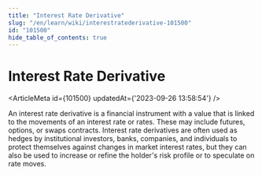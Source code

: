 ```yaml
---
title: "Interest Rate Derivative"
slug: "/en/learn/wiki/interestratederivative-101500"
id: "101500"
hide_table_of_contents: true
---
```



# Interest Rate Derivative

<ArticleMeta id={101500} updatedAt={'2023-09-26 13:58:54'} />
<div className='border-solid border-b border-t-0 my-4 border-[var(--ifm-color-gray-300)]' />

An interest rate derivative is a financial instrument with a value that is linked to the movements of an interest rate or rates. These may include futures, options, or swaps contracts. Interest rate derivatives are often used as hedges by institutional investors, banks, companies, and individuals to protect themselves against changes in market interest rates, but they can also be used to increase or refine the holder's risk profile or to speculate on rate moves.
